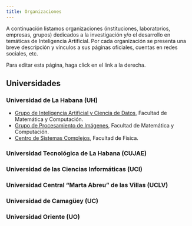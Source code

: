 ```yaml
---
title: Organizaciones
---
```


A continuación listamos organizaciones (instituciones, laboratorios, empresas, grupos) dedicados a la investigación y/o el desarrollo en temáticas de Inteligencia Artificial. Por cada organización se presenta una breve descripción y vínculos a sus páginas oficiales, cuentas en redes sociales, etc.

::: {.callout-tip}
Para editar esta página, haga click en el link a la derecha.
:::


## Universidades

### Universidad de La Habana (UH)

- [Grupo de Inteligencia Artificial y Ciencia de Datos](https://gia-uh.github.io), Facultad de Matemática y Computación.
- [Grupo de Procesamiento de Imágenes](), Facultad de Matemática y Computación.
- [Centro de Sistemas Complejos](), Facultad de Física.

### Universidad Tecnológica de La Habana (CUJAE)

### Universidad de las Ciencias Informáticas (UCI)

### Universidad Central "Marta Abreu" de las Villas (UCLV)

### Universidad de Camagüey (UC)

### Universidad Oriente (UO)

